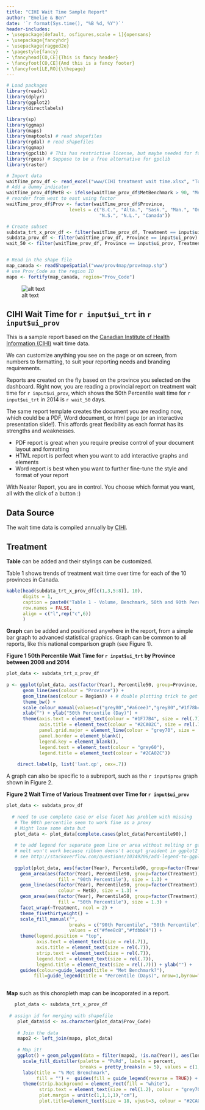 ```yaml
---
title: "CIHI Wait Time Sample Report"
author: "Emelie & Ben"
date: '`r format(Sys.time(), "%B %d, %Y")`'
header-includes:
- \usepackage[default, osfigures,scale = 1]{opensans} 
- \usepackage{fancyhdr}
- \usepackage{ragged2e}
- \pagestyle{fancy}
- \fancyhead[CO,CE]{This is fancy header}
- \fancyfoot[CO,CE]{And this is a fancy footer}
- \fancyfoot[LE,RO]{\thepage}
---
```


```r

# Load packages
library(readxl)
library(dplyr)
library(ggplot2)
library(directlabels)

library(sp)
library(ggmap)
library(maps)
library(maptools) # read shapefiles
library(rgdal) # read shapefiles
library(ggmap)
library(gpclib) # This has restrictive license, but maybe needed for foritfy if there is no rgeos
library(rgeos) # Suppose to be a free alternative for gpclib
library(raster) 

# Import data
waitTime_prov_df <- read_excel("www/CIHI treatment wait time.xlsx", "To R Prov")
# Add a dummy indicator
waitTime_prov_df$MetB <- ifelse(waitTime_prov_df$MetBenchmark > 90, "Met", "Not Met")
# reorder from west to east using factor
waitTime_prov_df$Prov <- factor(waitTime_prov_df$Province, 
                       levels = c("B.C.", "Alta.", "Sask.", "Man.", "Ont.", "Que.", "N.B.", "P.E.I.",
                                  "N.S.", "N.L.", "Canada"))

# Create subset
subdata_trt_x_prov_df <- filter(waitTime_prov_df, Treatment == input$ui_trt, Province != "Canada")
subdata_prov_df <- filter(waitTime_prov_df, Province == input$ui_prov)
wait_50 <- filter(waitTime_prov_df, Province == input$ui_prov, Treatment == input$ui_trt, Year == 2014)$Percentile50


# Read in the shape file
map_canada <- readShapeSpatial("www/prov4map/prov4map.shp")
# use Prov_Code as the region ID
mapo <- fortify(map_canada, region="Prov_Code")
```

\centering
![alt text](`r paste0('www/',gsub("\\.","",input$ui_prov),'_flag.png')`)

\RaggedRight

## CIHI Wait Time for `r input$ui_trt` in `r input$ui_prov`

This is a sample report based on the [Canadian Institute of Health Information (CIHI)](https://www.cihi.ca/en) wait time data.

We can customize anything you see on the page or on screen, from numbers to formatting, to suit your reporting needs and branding requirements.

Reports are created on the fly based on the province you selected on the dashboard. Right now, you are reading a provincial report on treatment wait time for `r input$ui_prov`, which shows the 50th Percentile wait time for `r input$ui_trt` in 2014 is `r wait_50` days.

The same report template creates the document you are reading now, which could be a PDF, Word document, or html page (or an interactive presentation slide!). This affords great flexibility as each format has its strengths and weaknesses.

* PDF report is great when you require precise control of your document layout and fomratting
* HTML report is perfect when you want to add interactive graphs and elements
* Word report is best when you want to further fine-tune the style and format of your report

With Neater Report, you are in control. You choose which format you want, all with the click of a button :)

## Data Source 

The wait time data is compiled annually by [CIHI](http://waittimes.cihi.ca).

\newpage

## Treatment

**Table** can be added and their stylings can be customized.

Table 1 shows trends of treatment wait time over time for each of the 10 provinces in Canada.

```r
kable(head(subdata_trt_x_prov_df[c(1,3,5:8)], 10),
      digits = 1,
      caption = paste0("Table 1 - Volume, Benchmark, 50th and 90th Percentile Wait Time of Treatments for ", input$ui_prov, " from 2008 to 2014"),
      row.names = FALSE,
      align = c("l",rep("c",6))
      )
```

\newpage

**Graph** can be added and positioned anywhere in the report, from a simple bar graph to advanced statistical graphics. Graph can be common to all reports, like this national comparison graph (see Figure 1).

**Figure 1 50th Percentile Wait Time for `r input$ui_trt` by Province between 2008 and 2014**

```r
 
plot_data <- subdata_trt_x_prov_df
    
p <- ggplot(plot_data, aes(factor(Year), Percentile50, group=Province, size = Volume)) +
      geom_line(aes(colour = "Province")) + 
      geom_line(aes(colour = Region)) + # double plotting trick to get the direct label right
      theme_bw() + 
      scale_colour_manual(values=c("grey80","#a6cee3","grey80","#1f78b4", rep("grey80",9),"#b2df8a","black")) + scale_size_continuous(range = c(.3, 5)) + # need to manually set the colour for direct label
      xlab("") + ylab("50th Percentile (Day)") + 
      theme(axis.text = element_text(colour = "#1F77B4", size = rel(.7)),
            axis.title = element_text(colour = "#2CA02C", size = rel(.7)),
            panel.grid.major = element_line(colour = "grey70", size = .2, linetype = "dotted"),
            panel.border = element_blank(),
            legend.key = element_blank(),
            legend.text = element_text(colour = "grey60"),
            legend.title = element_text(colour = "#2CA02C"))
    
    direct.label(p, list('last.qp', cex=.7))
```

\newpage

A graph can also be specific to a subreport, such as the `r input$prov` graph shown in Figure 2.

**Figure 2 Wait Time of Various Treatment over Time for `r input$ui_prov` **

```r
   
plot_data <- subdata_prov_df
    
  # need to use complete case or else facet has problem with missing
   # The 90th percentile seem to work fine as a proxy
   # Might lose some data but
   plot_data <- plot_data[complete.cases(plot_data$Percentile90),]
   
   # to add legend for separate geom line or area without melting or gather
   # melt won't work because ribbon doens't accept graident in ggplot2 or so they say
   # see http://stackoverflow.com/questions/10349206/add-legend-to-ggplot2-line-plot
   
   ggplot(plot_data, aes(factor(Year), Percentile90, group=factor(Treatment))) + 
     geom_area(aes(factor(Year), Percentile90, group=factor(Treatment), 
                   fill = "90th Percentile"), size = 1.3) + 
     geom_line(aes(factor(Year), Percentile90, group=factor(Treatment),
                   colour = MetB), size = 1.3) +
     geom_area(aes(factor(Year), Percentile50, group=factor(Treatment), 
                   fill = "50th Percentile"), size = 1.3) + 
     facet_wrap(~Treatment, ncol = 2) + 
     theme_fivethirtyeight() + 
     scale_fill_manual("", 
                       breaks = c("90th Percentile", "50th Percentile"),
                       values = c("#fee8c8","#fdbb84")) +
     theme(legend.position = "top",
           axis.text = element_text(size = rel(.7)),
           axis.title = element_text(size = rel(.7)),
           strip.text = element_text(size = rel(.7)),
           legend.text = element_text(size = rel(.7)),
           legend.title = element_text(size = rel(.7))) + ylab("") +
     guides(colour=guide_legend(title = "Met Benchmark?"),
          fill=guide_legend(title = "Percentile (Days)", nrow=1,byrow=TRUE))
     
```


\newpage

**Map** such as this choropleth map can be incoporated in a report.

```r
   
   plot_data <- subdata_trt_x_prov_df
   
 # assign id for merging with shapefile
    plot_data$id <- as.character(plot_data$Prov_Code)
    
    # Join the data
    mapo2 <- left_join(mapo, plot_data)
    
    # Map it!
    ggplot() + geom_polygon(data = filter(mapo2, !is.na(Year)), aes(long, lat, group = group, fill = MetBenchmark/100), color = NA) + facet_wrap(~Year, ncol = 2) + theme_nothing(legend = TRUE) + 
      scale_fill_distiller(palette = "PuRd", labels = percent,
                           breaks = pretty_breaks(n = 5), values = c(1,0)) +
      labs(title = "% Met Brenchmark",
           fill = "") +  guides(fill = guide_legend(reverse = TRUE)) +
      theme(strip.background = element_rect(fill = "white"),
            strip.text = element_text(size = rel(1.2), colour = "grey70"),
            plot.margin = unit(c(1,1,1,1),"cm"),
            plot.title=element_text(size = 18, vjust=3, colour = "#2CA02C"))
   
```

